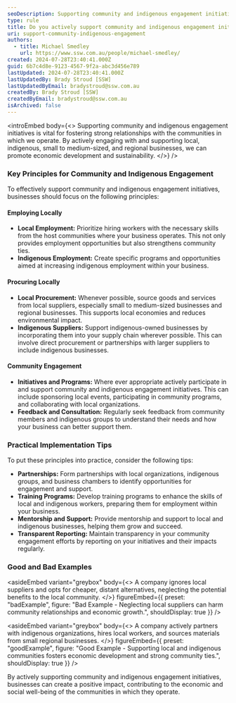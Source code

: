 ```yaml
---
seoDescription: Supporting community and indigenous engagement initiatives.
type: rule
title: Do you actively support community and indigenous engagement initiatives?
uri: support-community-indigenous-engagement
authors:
  - title: Michael Smedley
    url: https://www.ssw.com.au/people/michael-smedley/
created: 2024-07-28T23:40:41.000Z
guid: 6b7c4d8e-9123-4567-9f2a-abc3d456e789
lastUpdated: 2024-07-28T23:40:41.000Z
lastUpdatedBy: Brady Stroud [SSW]
lastUpdatedByEmail: bradystroud@ssw.com.au
createdBy: Brady Stroud [SSW]
createdByEmail: bradystroud@ssw.com.au
isArchived: false
---
```


<introEmbed
  body={<>
Supporting community and indigenous engagement initiatives is vital for fostering strong relationships with the communities in which we operate. By actively engaging with and supporting local, indigenous, small to medium-sized, and regional businesses, we can promote economic development and sustainability.
  </>}
/>
### Key Principles for Community and Indigenous Engagement

To effectively support community and indigenous engagement initiatives, businesses should focus on the following principles:

#### Employing Locally

* **Local Employment:** Prioritize hiring workers with the necessary skills from the host communities where your business operates. This not only provides employment opportunities but also strengthens community ties.
* **Indigenous Employment:** Create specific programs and opportunities aimed at increasing indigenous employment within your business.

#### Procuring Locally

* **Local Procurement:** Whenever possible, source goods and services from local suppliers, especially small to medium-sized businesses and regional businesses. This supports local economies and reduces environmental impact.
* **Indigenous Suppliers:** Support indigenous-owned businesses by incorporating them into your supply chain wherever possible. This can involve direct procurement or partnerships with larger suppliers to include indigenous businesses.

#### Community Engagement

* **Initiatives and Programs:** Where ever appropriate actively participate in and support community and indigenous engagement initiatives. This can include sponsoring local events, participating in community programs, and collaborating with local organizations.
* **Feedback and Consultation:** Regularly seek feedback from community members and indigenous groups to understand their needs and how your business can better support them.

### Practical Implementation Tips

To put these principles into practice, consider the following tips:

* **Partnerships:** Form partnerships with local organizations, indigenous groups, and business chambers to identify opportunities for engagement and support.
* **Training Programs:** Develop training programs to enhance the skills of local and indigenous workers, preparing them for employment within your business.
* **Mentorship and Support:** Provide mentorship and support to local and indigenous businesses, helping them grow and succeed.
* **Transparent Reporting:** Maintain transparency in your community engagement efforts by reporting on your initiatives and their impacts regularly.

### Good and Bad Examples


<asideEmbed
  variant="greybox"
  body={<>
    A company ignores local suppliers and opts for cheaper, distant alternatives, neglecting the potential benefits to the local community.
  </>}
  figureEmbed={{
    preset: "badExample",
    figure: "Bad Example - Neglecting local suppliers can harm community relationships and economic growth.",
    shouldDisplay: true
  }}
/>



<asideEmbed
  variant="greybox"
  body={<>
    A company actively partners with indigenous organizations, hires local workers, and sources materials from small regional businesses.
  </>}
  figureEmbed={{
    preset: "goodExample",
    figure: "Good Example - Supporting local and indigenous communities fosters economic development and strong community ties.",
    shouldDisplay: true
  }}
/>


By actively supporting community and indigenous engagement initiatives, businesses can create a positive impact, contributing to the economic and social well-being of the communities in which they operate.
